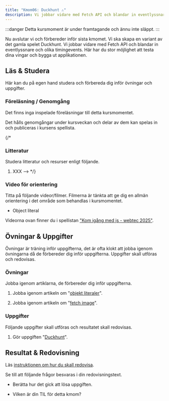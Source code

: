 ```yaml
---
title: "Kmom06: Duckhunt ⚠️"
description: Vi jobbar vidare med Fetch API och blandar in eventlyssnare och olika timingevents.
---
```




:::danger
Detta kursmoment är under framtagande och ännu inte släppt.
:::

Nu avslutar vi och förbereder inför sista kmomet. Vi ska skapa en variant av det gamla spelet Duckhunt. Vi jobbar vidare med Fetch API och blandar in eventlyssnare och olika timingevents. Här har du stor möjlighet att testa dina vingar och bygga ut applikationen.



## Läs & Studera

Här kan du på egen hand studera och förbereda dig inför övningar och uppgifter.




### Föreläsning / Genomgång

Det finns inga inspelade föreläsningar till detta kursmomentet.

Det hålls genomgångar under kursveckan och delar av dem kan spelas in och publiceras i kursens spellista.



{/*
### Litteratur

Studera litteratur och resurser enligt följande.

1. XXX -->
*/}



### Video för orientering

Titta på följande videor/filmer. Filmerna är tänkta att ge dig en allmän orientering i det område som behandlas i kursmomentet.

* Object literal

Videorna ovan finner du i spellistan ["Kom igång med js - webtec 2025"](https://www.youtube.com/watch?v=ZfK9H6555xo&list=PLKtP9l5q3ce-IVBzwNsm32_cxxscvpc-W).



## Övningar & Uppgifter

Övningar är träning inför uppgifterna, det är ofta klokt att jobba igenom övningarna då de förbereder dig inför uppgifterna. Uppgifter skall utföras och redovisas.



### Övningar

Jobba igenom artiklarna, de förbereder dig inför uppgifterna.

1. Jobba igenom artikeln om "[objekt literaler](/website/laromaterial/ovning/object-och-mer-fetch/objectliteral/)".

1. Jobba igenom artikeln om "[fetch image](/website/laromaterial/ovning/object-och-mer-fetch/fetchimage/)".



### Uppgifter

Följande uppgifter skall utföras och resultatet skall redovisas.

1. Gör uppgiften "[Duckhunt](/website/laromaterial/uppgift/kmom06-duckhunt)".



## Resultat & Redovisning

Läs [instruktionen om hur du skall redovisa](/website/laromaterial/instruktion/resultat-och-redovisning).

Se till att följande frågor besvaras i din redovisningstext.

* Berätta hur det gick att lösa uppgiften.

* Vilken är din TIL för detta kmom?
